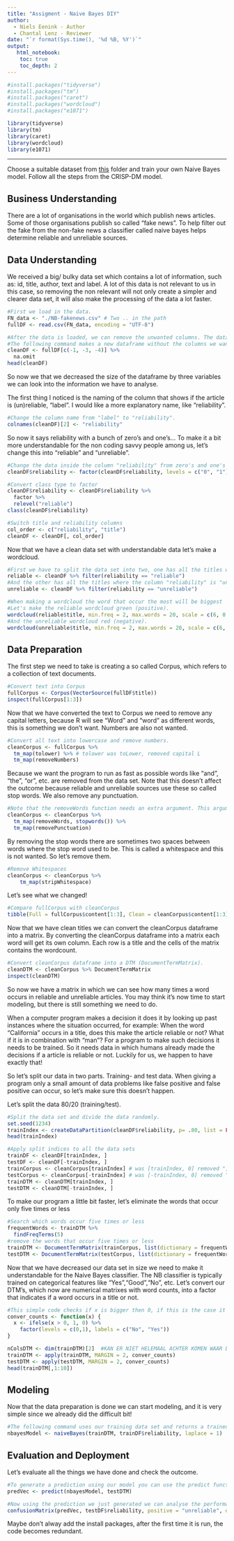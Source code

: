 ```yaml
---
title: "Assigment - Naive Bayes DIY"
author:
  - Niels Eenink - Author
  - Chantal Lenz - Reviewer
date: "`r format(Sys.time(), '%d %B, %Y')`"
output:
   html_notebook:
    toc: true
    toc_depth: 2
---
```


```r
#install.packages("tidyverse")
#install.packages("tm")
#install.packages("caret")
#install.packages("wordcloud")
#install.packages("e1071")

library(tidyverse)
library(tm)
library(caret)
library(wordcloud)
library(e1071)
```
---

Choose a suitable dataset from [this](https://github.com/HAN-M3DM-Data-Mining/assignments/tree/master/datasets) folder and train your own Naive Bayes model. Follow all the steps from the CRISP-DM model.


## Business Understanding
There are a lot of organisations in the world which publish news articles. Some of those organisations publish so called "fake news".
To help filter out the fake from the non-fake news a classifier called naive bayes helps determine reliable and unreliable sources.

## Data Understanding
We received a big/ bulky data set which contains a lot of information, such as: id, title, author, text and label.
A lot of this data is not relevant to us in this case, so removing the non relevant will not only create a simpler and clearer data set, it will also make the processing of the data a lot faster.


```r
#First we load in the data.
FN_data <- "./NB-fakenews.csv" # Two .. in the path
fullDF <- read.csv(FN_data, encoding = "UTF-8")

#After the data is loaded, we can remove the unwanted columns. The dataframe with all the data is called "fullDF" (DF=DataFrame).
#The following command makes a new dataframe without the columns we want to exclude (the "-" means we don't want the column in the new dataframe). Let's call this dataframe "cleanDF", because we "cleaned" it by removing the unwanted/unused data.
cleanDF <- fullDF[c(-1, -3, -4)] %>%
  na.omit
head(cleanDF)
```

So now we that we decreased the size of the dataframe by three variables we can look into the information we have to analyse.

The first thing I noticed is the naming of the column that shows if the article is (un)reliable, "label".
I would like a more explanatory name, like "reliability".
```r
#Change the column name from "label" to "reliability".
colnames(cleanDF)[2] <- "reliability"

```

So now it says reliability with a bunch of zero's and one's...
To make it a bit more understandable for the non coding savvy people among us, let's change this into "reliable" and "unreliable".
```r
#Change the data inside the column "reliability" from zero's and one's into "reliable" and "unreliable"
cleanDF$reliability <- factor(cleanDF$reliability, levels = c("0", "1"), labels = c("reliable", "unreliable"))

#Convert class type to factor
cleanDF$reliability <- cleanDF$reliability %>% 
  factor %>% 
  relevel("reliable")
class(cleanDF$reliability)

#Switch title and reliability columns
col_order <- c("reliability", "title")
cleanDF <- cleanDF[, col_order]
```

Now that we have a clean data set with understandable data let's make a wordcloud.
```r
#First we have to split the data set into two, one has all the titles with where the column "reliability" is "reliable".
reliable <- cleanDF %>% filter(reliability == "reliable")
#And the other has all the titles where the column "reliability" is "unreliable".
unreliable <- cleanDF %>% filter(reliability == "unreliable")

#When making a wordcloud the word that occur the most will be biggest
#Let's make the reliable wordcloud green (positive).
wordcloud(reliable$title, min.freq = 2, max.words = 20, scale = c(6, 0.5), colors= c("green1","green2","green3"))
#And the unreliable wordcloud red (negative).
wordcloud(unreliable$title, min.freq = 2, max.words = 20, scale = c(6, 0.5), colors= c("red1","red2","red3"))
```


## Data Preparation
The first step we need to take is creating a so called Corpus, which refers to a collection of text documents.
```r
#Convert text into Corpus
fullCorpus <- Corpus(VectorSource(fullDF$title))
inspect(fullCorpus[1:3])
```

Now that we have converted the text to Corpus we need to remove any capital letters, because R will see "Word" and "word" as different words, this is something we don't want. Numbers are also not wanted.
```r
#Convert all text into lowercase and remove numbers.
cleanCorpus <- fullCorpus %>%
  tm_map(tolower) %>% # tolower was toLower, removed capital L
  tm_map(removeNumbers)
```

Because we want the program to run as fast as possible words like "and", "the", "or", etc. are removed from the data set.
Note that this doesn't affect the outcome because reliable and unreliable sources use these so called stop words. We also remove any punctuation.
```r
#Note that the removeWords function needs an extra argument. This argument is left empty, but can contain a vector with the words you define as stop words.
cleanCorpus <- cleanCorpus %>%
  tm_map(removeWords, stopwords()) %>%
  tm_map(removePunctuation)
```

By removing the stop words there are sometimes two spaces between words where the stop word used to be. This is called a whitespace and this is not wanted. So let's remove them.
```r
#Remove Whitespaces
cleanCorpus <- cleanCorpus %>%
    tm_map(stripWhitespace)
```

Let's see what we changed!
```r
#Compare fullCorpus with cleanCorpus
tibble(Full = fullCorpus$content[1:3], Clean = cleanCorpus$content[1:3])
```

Now that we have clean titles we can convert the cleanCorpus dataframe into a matrix.
By converting the cleanCorpus dataframe into a matrix each word will get its own column. Each row is a title and the cells of the matrix contains the wordcount.
```r
#Convert cleanCorpus dataframe into a DTM (DocumentTermMatrix).
cleanDTM <- cleanCorpus %>% DocumentTermMatrix
inspect(cleanDTM)
```

So now we have a matrix in which we can see how many times a word occurs in reliable and unreliable articles.
You may think it's now time to start modeling, but there is still something we need to do.

When a computer program makes a decision it does it by looking up past instances where the situation occurred, for example:
When the word "California" occurs in a title, does this make the article reliable or not? What if it is in combination with "man"? For a program to make such decisions it needs to be trained. So it needs data in which humans already made the decisions if a article is reliable or not. Luckily for us, we happen to have exactly that!

So let's split our data in two parts. Training- and test data. When giving a program only a small amount of data problems like false positive and false positive can occur, so let's make sure this doesn't happen.

Let's split the data 80/20 (training/test).
```r
#Split the data set and divide the data randomly.
set.seed(1234)
trainIndex <- createDataPartition(cleanDF$reliability, p= .80, list = FALSE, times = 1)
head(trainIndex)

#Apply split indices to all the data sets
trainDF <- cleanDF[trainIndex, ]
testDF <- cleanDF[-trainIndex, ]
trainCorpus <- cleanCorpus[trainIndex] # was [trainIndex, 0] removed ", 0"
testCorpus <- cleanCorpus[-trainIndex] # was [-trainIndex, 0] removed ", 0"
trainDTM <- cleanDTM[trainIndex, ]
testDTM <- cleanDTM[-trainIndex, ]
```

To make our program a little bit faster, let's eliminate the words that occur only five times or less
```r
#Search which words occur five times or less
frequentWords <- trainDTM %>%
  findFreqTerms(5)
#remove the words that occur five times or less
trainDTM <- DocumentTermMatrix(trainCorpus, list(dictionary = frequentWords))
testDTM <- DocumentTermMatrix(testCorpus, list(dictionary = frequentWords))
```

Now that we have decreased our data set in size we need to make it understandable for the Naive Bayes classifier.
The NB classifier is typically trained on categorical features like "Yes","Good","No", etc. Let's convert our DTM's, which now are numerical matrixes with word counts, into a factor that indicates if a word occurs in a title or not.

```r
#This simple code checks if x is bigger then 0, if this is the case it returns a 1, otherwise a 0 (or, as defined, yes or no).
conver_counts <- function(x) {
  x <- ifelse(x > 0, 1, 0) %>%
    factor(levels = c(0,1), labels = c("No", "Yes"))
}

nColsDTM <- dim(trainDTM)[2]  #KAN ER NIET HELEMAAL ACHTER KOMEN WAAR DIT VOOR IS?
trainDTM <- apply(trainDTM, MARGIN = 2, conver_counts)
testDTM <- apply(testDTM, MARGIN = 2, conver_counts)
head(trainDTM[,1:10])
```


## Modeling

Now that the data preparation is done we can start modeling, and it is very simple since we already did the difficult bit!
```r
#The following command uses our training data set and returns a trained model
nbayesModel <- naiveBayes(trainDTM, trainDF$reliability, laplace = 1)
```

## Evaluation and Deployment

Let's evaluate all the things we have done and check the outcome.
```r
#To generate a prediction using our model you can use the predict function. 
predVec <- predict(nbayesModel, testDTM)

#Now using the prediction we just generated we can analyse the performance of our data.
confusionMatrix(predVec, testDF$reliability, positive = "unreliable", dnn = c("Prediction", "True")) # Changed Unreliable to unreliable.
```


Maybe don't alway add the install packages, after the first time it is run, the code becomes redundant.
